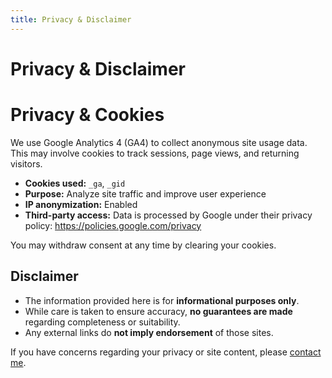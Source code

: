 ```yaml
---
title: Privacy & Disclaimer
---
```


# Privacy & Disclaimer

# Privacy & Cookies

We use Google Analytics 4 (GA4) to collect anonymous site usage data. This may involve cookies to track sessions, page views, and returning visitors.  

- **Cookies used:** `_ga`, `_gid`  
- **Purpose:** Analyze site traffic and improve user experience  
- **IP anonymization:** Enabled  
- **Third-party access:** Data is processed by Google under their privacy policy: [https://policies.google.com/privacy](https://policies.google.com/privacy)  

You may withdraw consent at any time by clearing your cookies.

## Disclaimer

- The information provided here is for **informational purposes only**.  
- While care is taken to ensure accuracy, **no guarantees are made** regarding completeness or suitability.  
- Any external links do **not imply endorsement** of those sites.  

If you have concerns regarding your privacy or site content, please [contact me](contact.html).

